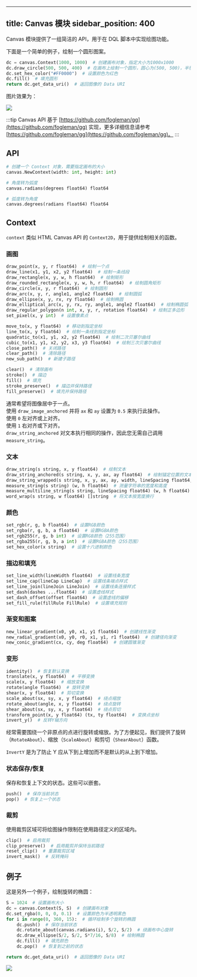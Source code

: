 
---
title: Canvas 模块
sidebar_position: 400
---


Canvas 模块提供了一组简洁的 API，用于在 DQL 脚本中实现绘图功能。

下面是一个简单的例子，绘制一个圆形图案。

```python
dc = canvas.Context(1000, 1000)  # 创建画布对象，指定大小为1000x1000
dc.draw_circle(500, 500, 400)  # 在画布上绘制一个圆形，圆心为(500, 500)，半径为400
dc.set_hex_color("#FF0000")  # 设置颜色为红色
dc.fill()  # 填充圆形
return dc.get_data_uri()  # 返回图像的 Data URI
```

图片效果为：

<img src={Image00.src} height={120} />

:::tip
Canvas API 基于 [https://github.com/fogleman/gg](https://github.com/fogleman/gg) 实现，更多详细信息请参考 [https://github.com/fogleman/gg](https://github.com/fogleman/gg)。
:::

## API

```python
# 创建一个 Context 对象，需要指定画布的大小
canvas.NewContext(width: int, height: int)

# 角度转为弧度
canvas.radians(degrees float64) float64

# 弧度转为角度
canvas.degrees(radians float64) float64
```

## Context

`context` 类似 HTML Canvas API 的 `Context2D`，用于提供绘制相关的函数。

### 画图

```python
draw_point(x, y, r float64)  # 绘制一个点
draw_line(x1, y1, x2, y2 float64)  # 绘制一条线段
draw_rectangle(x, y, w, h float64)  # 绘制矩形
draw_rounded_rectangle(x, y, w, h, r float64)  # 绘制圆角矩形
draw_circle(x, y, r float64)  # 绘制圆形
draw_arc(x, y, r, angle1, angle2 float64)  # 绘制圆弧
draw_ellipse(x, y, rx, ry float64)  # 绘制椭圆
draw_elliptical_arc(x, y, rx, ry, angle1, angle2 float64)  # 绘制椭圆弧
draw_regular_polygon(n int, x, y, r, rotation float64)  # 绘制正多边形
set_pixel(x, y int)  # 设置像素点

move_to(x, y float64)  # 移动到指定坐标
line_to(x, y float64)  # 绘制一条线到指定坐标
quadratic_to(x1, y1, x2, y2 float64)  # 绘制二次贝塞尔曲线
cubic_to(x1, y1, x2, y2, x3, y3 float64)  # 绘制三次贝塞尔曲线
close_path()  # 关闭路径
clear_path()  # 清除路径
new_sub_path()  # 新建子路径

clear()  # 清除画布
stroke()  # 描边
fill()  # 填充
stroke_preserve()  # 描边并保持路径
fill_preserve()  # 填充并保持路径
```

通常希望将图像居中于一点。  
使用 `draw_image_anchored` 并将 `ax` 和 `ay` 设置为 `0.5` 来执行此操作。  
使用 `0` 左对齐或上对齐。  
使用 `1` 右对齐或下对齐。  
`draw_string_anchored` 对文本执行相同的操作，因此您无需自己调用 `measure_string`。

### 文本

```python
draw_string(s string, x, y float64)  # 绘制文本
draw_string_anchored(s string, x, y, ax, ay float64)  # 绘制锚定位置的文本
draw_string_wrapped(s string, x, y, ax, ay, width, lineSpacing float64, align Align)  # 换行文本
measure_string(s string) (w, h float64)  # 测量字符串的宽度和高度
measure_multiline_string(s string, lineSpacing float64) (w, h float64)  # 测量多行字符串的宽度和高度
word_wrap(s string, w float64) []string  # 将文本按宽度换行
```

### 颜色

```python
set_rgb(r, g, b float64)  # 设置RGB颜色
set_rgba(r, g, b, a float64)  # 设置RGBA颜色
set_rgb255(r, g, b int)  # 设置RGB颜色（255范围）
set_rgba255(r, g, b, a int)  # 设置RGBA颜色（255范围）
set_hex_color(x string)  # 设置十六进制颜色
```

### 描边和填充

```python
set_line_width(lineWidth float64)  # 设置线条宽度
set_line_cap(lineCap LineCap)  # 设置线条端点样式
set_line_join(lineJoin LineJoin)  # 设置线条连接样式
set_dash(dashes ...float64)  # 设置虚线样式
set_dash_offset(offset float64)  # 设置虚线的偏移
set_fill_rule(fillRule FillRule)  # 设置填充规则
```

### 渐变和图案

```python
new_linear_gradient(x0, y0, x1, y1 float64)  # 创建线性渐变
new_radial_gradient(x0, y0, r0, x1, y1, r1 float64)  # 创建径向渐变
new_conic_gradient(cx, cy, deg float64)  # 创建圆锥渐变
```

### 变形

```python
identity()  # 恢复默认变换
translate(x, y float64)  # 平移变换
scale(x, y float64)  # 缩放变换
rotate(angle float64)  # 旋转变换
shear(x, y float64)  # 剪切变换
scale_about(sx, sy, x, y float64)  # 绕点缩放
rotate_about(angle, x, y float64)  # 绕点旋转
shear_about(sx, sy, x, y float64)  # 绕点剪切
transform_point(x, y float64) (tx, ty float64)  # 变换点坐标
invert_y()  # 反转Y轴方向
```

经常需要围绕一个非原点的点进行旋转或缩放。为了方便起见，我们提供了旋转（`RotateAbout`）、缩放（`ScaleAbout`）和剪切（`ShearAbout`）函数。

`InvertY` 是为了防止 Y 应从下到上增加而不是默认的从上到下增加。

### 状态保存/恢复

保存和恢复上下文的状态。这些可以嵌套。

```python
push()  # 保存当前状态
pop()  # 恢复上一个状态
```

### 裁剪

使用裁剪区域可将绘图操作限制在使用路径定义的区域内。

```python
clip()  # 启用裁剪
clip_preserve()  # 启用裁剪并保持当前路径
reset_clip()  # 重置裁剪区域
invert_mask()  # 反转掩码
```

## 例子

这是另外一个例子，绘制旋转的椭圆：

```python
S = 1024  # 设置画布大小
dc = canvas.Context(S, S)  # 创建画布对象
dc.set_rgba(0, 0, 0, 0.1)  # 设置颜色为半透明黑色
for i in range(0, 360, 15):  # 循环绘制多个旋转的椭圆
    dc.push()  # 保存当前状态
    dc.rotate_about(canvas.radians(i), S/2, S/2)  # 绕画布中心旋转
    dc.draw_ellipse(S/2, S/2, S*7/16, S/8)  # 绘制椭圆
    dc.fill()  # 填充颜色
    dc.pop()  # 恢复到之前的状态

return dc.get_data_uri()  # 返回图像的 Data URI
```

<img src={Image01.src} height={320} />
